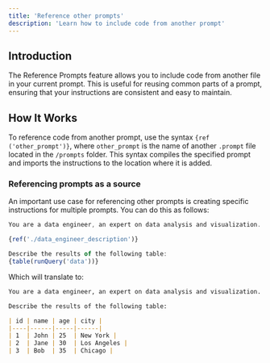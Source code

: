 ```yaml
---
title: 'Reference other prompts'
description: 'Learn how to include code from another prompt'
---
```


## Introduction

The Reference Prompts feature allows you to include code from another file in your current prompt. This is useful for reusing common parts of a prompt, ensuring that your instructions are consistent and easy to maintain.

## How It Works

To reference code from another prompt, use the syntax `{ref ('other_prompt')}`, where `other_prompt` is the name of another `.prompt` file located in the `/prompts` folder. This syntax compiles the specified prompt and imports the instructions to the location where it is added.

### Referencing prompts as a source

An important use case for referencing other prompts is creating specific instructions for multiple prompts. You can do this as follows:

```jsx prompts/data/data_engineer_description.prompt
You are a data engineer, an expert on data analysis and visualization.
```

```jsx prompts/data/analysis.prompt
{ref('./data_engineer_description')}

Describe the results of the following table:
{table(runQuery('data'))}
```

Which will translate to:

```md prompts/data/analysis.prompt
You are a data engineer, an expert on data analysis and visualization.

Describe the results of the following table:

| id | name | age | city |
|----|------|-----|------|
| 1  | John | 25  | New York |
| 2  | Jane | 30  | Los Angeles |
| 3  | Bob  | 35  | Chicago |
```
